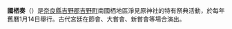 {{Unreferenced|time=2021-03-12T15:10:19+00:00}}
{{Expand language|1=ja|time=2021-02-11T17:28:51+00:00}}
{{NoteTA
|T= zh-hans:国栖奏; zh-hant:國栖奏;
|1= zh-hans:国栖奏; zh-hant:國栖奏;
|2= zh-hans:国栖; zh-hant:國栖;
}}

'''國栖奏'''（{{jpn|j=国栖奏|hg=くずそう|rm=}}）是[[奈良縣|奈良縣]][[吉野郡|吉野郡]][[吉野町|吉野町]]南國栖地區淨見原神社的特有祭典活動，於每年舊曆1月14日舉行。古代宮廷在節會、大嘗會、新嘗會等場合演出。

{{文化小作品}}